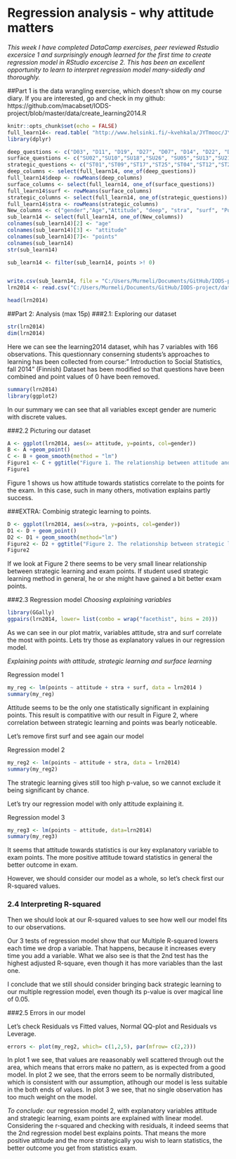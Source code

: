 # Regression analysis - why attitude matters

*This week I have completed DataCamp exercises, peer reviewed Rstudio excersice 1 and surprisingly enough learned for the first time to create regression model in RStudio excercise 2. This has been an excellent opportunity to learn to interpret regression model many-sidedly and thoroughly.*

##Part 1 
is the data wrangling exercise, which doesn't show on my course diary. If you are interested, go and check in my github: https://github.com/macabset/IODS-project/blob/master/data/create_learning2014.R


```r
knitr::opts_chunk$set(echo = FALSE) 
full_learn14<- read.table( "http://www.helsinki.fi/~kvehkala/JYTmooc/JYTOPKYS3-data.txt", sep="\t", header=TRUE)
library(dplyr)

deep_questions <- c("D03", "D11", "D19", "D27", "D07", "D14", "D22", "D30","D07","D14","D22","D30")
surface_questions <- c("SU02","SU10","SU18","SU26", "SU05","SU13","SU21","SU29","SU08","SU16","SU24","SU32")
strategic_questions <- c("ST01","ST09","ST17","ST25","ST04","ST12","ST20","ST28")
deep_columns <- select(full_learn14, one_of(deep_questions))
full_learn14$deep <- rowMeans(deep_columns)
surface_columns <- select(full_learn14, one_of(surface_questions))
full_learn14$surf <- rowMeans(surface_columns)
strategic_columns <- select(full_learn14, one_of(strategic_questions))
full_learn14$stra <- rowMeans(strategic_columns)
New_columns <- c("gender","Age","Attitude", "deep", "stra", "surf", "Points")
sub_learn14 <- select(full_learn14, one_of(New_columns))
colnames(sub_learn14)[2] <- "age"
colnames(sub_learn14)[3] <- "attitude"
colnames(sub_learn14)[7]<- "points"
colnames(sub_learn14)
str(sub_learn14)

sub_learn14 <- filter(sub_learn14, points >! 0)


write.csv(sub_learn14, file = "C:/Users/Murmeli/Documents/GitHub/IODS-project/data/learning2014.csv", row.names = FALSE)
lrn2014 <- read.csv("C:/Users/Murmeli/Documents/GitHub/IODS-project/data/learning2014.csv")

head(lrn2014)
```

##Part 2: Analysis (max 15p)
###2.1: Exploring our dataset

```r
str(lrn2014)
dim(lrn2014)
```

Here we can see the learning2014 dataset, whih has 7 variables with 166 observations. 
  This questionnary conserning students's approaches to learning has been collected from course:" Introduction to Social Statistics, fall 2014" (Finnish)
  Dataset has been modified so that questions have been combined and point values of 0 have been removed.

```r
summary(lrn2014)
library(ggplot2)
```

In our summary we can see that all variables except gender are numeric with discrete values.

###2.2 Picturing our dataset

```r
A <- ggplot(lrn2014, aes(x= attitude, y=points, col=gender))
B <- A +geom_point()
C <- B + geom_smooth(method = "lm")
Figure1 <- C + ggtitle("Figure 1. The relationship between attitude and points")
Figure1
```

Figure 1 shows us how attitude towards statistics correlate to the points for the exam. In this case, such in many others, motivation explains partly success.


###EXTRA: Combinig strategic learning to points.
```r
D <- ggplot(lrn2014, aes(x=stra, y=points, col=gender))
D1 <- D + geom_point()
D2 <- D1 + geom_smooth(method="lm")
Figure2 <- D2 + ggtitle("Figure 2. The relationship between strategic learning and points")
Figure2
```

If we look at Figure 2 there seems to be very small linear relationship between strategic learning and exam points. If student used strategic learning method in general, he or she might have gained a bit better exam points.

###2.3 Regression model
*Choosing explaining variables*

```r
library(GGally)
ggpairs(lrn2014, lower= list(combo = wrap("facethist", bins = 20)))
```

As we can see in our plot matrix, variables attitude, stra and surf correlate the most with points. Lets try those as explanatory values in our regression model.

*Explaining points with attitude, strategic learning  and surface learning*

Regression model 1
```r
my_reg <- lm(points ~ attitude + stra + surf, data = lrn2014 )
summary(my_reg)
```

Attitude seems to be the only one statistically significant in explaining points. This result is compatitive with our result in Figure 2, where correlation between strategic learning and points was bearly noticeable.

Let's remove first surf and see again our model

Regression model 2
```r
my_reg2 <- lm(points ~ attitude + stra, data = lrn2014)
summary(my_reg2)
```

The strategic learning gives still too high p-value, so we cannot exclude it being significant by chance.

Let's try our regression model with only attitude explaining it.

Regression model 3
```r
my_reg3 <- lm(points ~ attitude, data=lrn2014)
summary(my_reg3)
```

It seems that attitude towards statistics is our key explanatory variable to exam points. The more positive attitude toward statistics in general the better outcome in exam.

However, we should consider our model as a whole, so let's check first our R-squared values.

### 2.4 Interpreting R-squared

Then we should look at our R-squared values to see how well our model fits to our observations.  

Our 3 tests of regression model show that our Multiple R-squared lowers each time we drop a variable. That happens, because it increases every time you add a variable.  What we also see is that the 2nd test has the highest adjusted R-square, even though it has more variables than the last one.

I conclude that we still should consider bringing back strategic learning to our multiple regression model, even though its p-value is over magical line of 0.05.

###2.5 Errors in our model

Let's check Residuals vs Fitted values, Normal QQ-plot and Residuals vs Leverage.

```r
errors <- plot(my_reg2, which= c(1,2,5), par(mfrow= c(2,2)))
```

In plot 1 we see, that values are reaasonably well scattered through out the area, which means that errors make no pattern, as is expected from a good model.
  In plot 2 we see, that the errors seem to be normally distributed, which is consistent with our assumption, atlhough our model is less suitable in the both ends of values.
  In plot 3 we see, that no single observation has too much weight on the model.

*To conclude:* 
our regression model 2, with explanatory variables attitude and strategic learning, exam points are explained with linear model. Considering the r-squared and checking with residuals, it indeed seems that the 2nd regression model best explains points. That means the more positive attitude and the more strategically you wish to learn statistics, the better outcome you get from statistics exam.


